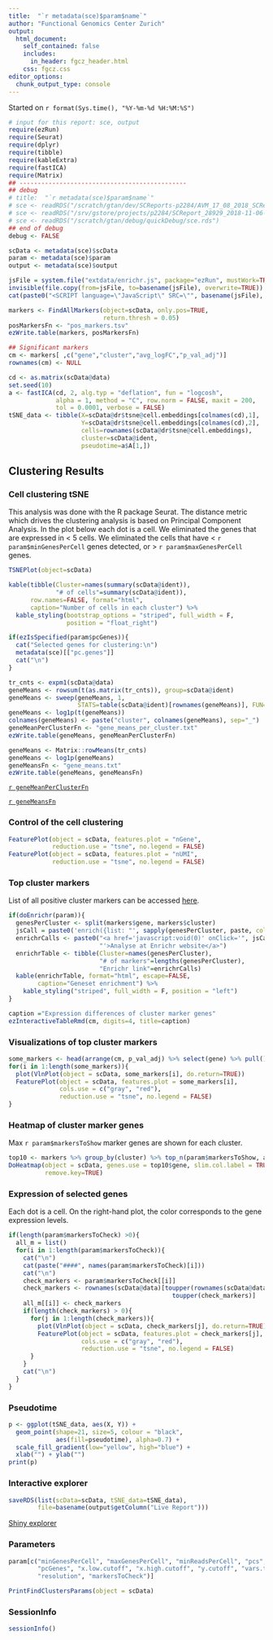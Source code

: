 ```yaml
---
title:  "`r metadata(sce)$param$name`"
author: "Functional Genomics Center Zurich"
output: 
  html_document:
    self_contained: false
    includes:
      in_header: fgcz_header.html
    css: fgcz.css
editor_options: 
  chunk_output_type: console
---
```


Started on `r format(Sys.time(), "%Y-%m-%d %H:%M:%S")`

```r
# input for this report: sce, output
require(ezRun)
require(Seurat)
require(dplyr)
require(tibble)
require(kableExtra)
require(fastICA)
require(Matrix)
## ----------------------------------------------
## debug
# title:  "`r metadata(sce)$param$name`"
# sce <- readRDS("/scratch/gtan/dev/SCReports-p2284/AVM_17_08_2018_SCReport/sce.rds")
# sce <- readRDS("/srv/gstore/projects/p2284/SCReport_28929_2018-11-06--12-08-51/AVM_17_08_2018_SCReport/sce.rds")
# sce <- readRDS("/scratch/gtan/debug/quickDebug/sce.rds")
## end of debug
debug <- FALSE

scData <- metadata(sce)$scData
param <- metadata(sce)$param
output <- metadata(sce)$output
```

```r
jsFile = system.file("extdata/enrichr.js", package="ezRun", mustWork=TRUE)
invisible(file.copy(from=jsFile, to=basename(jsFile), overwrite=TRUE))
cat(paste0("<SCRIPT language=\"JavaScript\" SRC=\"", basename(jsFile), "\"></SCRIPT>"))
```

```r
markers <- FindAllMarkers(object=scData, only.pos=TRUE,
                          return.thresh = 0.05)
posMarkersFn <- "pos_markers.tsv"
ezWrite.table(markers, posMarkersFn)

## Significant markers
cm <- markers[ ,c("gene","cluster","avg_logFC","p_val_adj")]
rownames(cm) <- NULL
```

```r
cd <- as.matrix(scData@data)
set.seed(10)
a <- fastICA(cd, 2, alg.typ = "deflation", fun = "logcosh", 
             alpha = 1, method = "C", row.norm = FALSE, maxit = 200, 
             tol = 0.0001, verbose = FALSE)
tSNE_data <- tibble(X=scData@dr$tsne@cell.embeddings[colnames(cd),1],
                    Y=scData@dr$tsne@cell.embeddings[colnames(cd),2],
                    cells=rownames(scData@dr$tsne@cell.embeddings),
                    cluster=scData@ident,
                    pseudotime=a$A[1,])
```

## Clustering Results {.tabset}

### Cell clustering tSNE

This analysis was done with the R package Seurat. The distance metric which drives the clustering analysis is based on Principal Component Analysis.  In the plot below each dot is a cell.
We eliminated the genes that are expressed in < 5 cells. We eliminated the cells that have < `r param$minGenesPerCell` genes detected, or > `r param$maxGenesPerCell` genes.

```r
TSNEPlot(object=scData)

kable(tibble(Cluster=names(summary(scData@ident)),
             "# of cells"=summary(scData@ident)),
      row.names=FALSE, format="html",
      caption="Number of cells in each cluster") %>%
  kable_styling(bootstrap_options = "striped", full_width = F,
                position = "float_right")
```

```r
if(ezIsSpecified(param$pcGenes)){
  cat("Selected genes for clustering:\n")
  metadata(sce)[["pc.genes"]]
  cat("\n")
}
```

```r
tr_cnts <- expm1(scData@data)
geneMeans <- rowsum(t(as.matrix(tr_cnts)), group=scData@ident)
geneMeans <- sweep(geneMeans, 1,
                   STATS=table(scData@ident)[rownames(geneMeans)], FUN="/")
geneMeans <- log1p(t(geneMeans))
colnames(geneMeans) <- paste("cluster", colnames(geneMeans), sep="_")
geneMeanPerClusterFn <- "gene_means_per_cluster.txt"
ezWrite.table(geneMeans, geneMeanPerClusterFn)

geneMeans <- Matrix::rowMeans(tr_cnts)
geneMeans <- log1p(geneMeans)
geneMeansFn <- "gene_means.txt"
ezWrite.table(geneMeans, geneMeansFn)
```

[`r geneMeanPerClusterFn`](`r geneMeanPerClusterFn`)

[`r geneMeansFn`](`r geneMeansFn`)

### Control of the cell clustering

```r
FeaturePlot(object = scData, features.plot = "nGene", 
            reduction.use = "tsne", no.legend = FALSE)
FeaturePlot(object = scData, features.plot = "nUMI", 
            reduction.use = "tsne", no.legend = FALSE)
```

### Top cluster markers
List of all positive cluster markers can be accessed [here](`r posMarkersFn`).

```r
if(doEnrichr(param)){
  genesPerCluster <- split(markers$gene, markers$cluster)
  jsCall = paste0('enrich({list: "', sapply(genesPerCluster, paste, collapse="\\n"), '", popup: true});')
  enrichrCalls <- paste0("<a href='javascript:void(0)' onClick='", jsCall, 
                         "'>Analyse at Enrichr website</a>")
  enrichrTable <- tibble(Cluster=names(genesPerCluster),
                         "# of markers"=lengths(genesPerCluster),
                         "Enrichr link"=enrichrCalls)
  kable(enrichrTable, format="html", escape=FALSE,
        caption="Geneset enrichment") %>%
    kable_styling("striped", full_width = F, position = "left")
}
```

```r
caption ="Expression differences of cluster marker genes"
ezInteractiveTableRmd(cm, digits=4, title=caption)
```

### Visualizations of top cluster markers

```r
some_markers <- head(arrange(cm, p_val_adj) %>% select(gene) %>% pull(), 100)
for(i in 1:length(some_markers)){
  plot(VlnPlot(object = scData, some_markers[i], do.return=TRUE))
  FeaturePlot(object = scData, features.plot = some_markers[i],
              cols.use = c("gray", "red"),
              reduction.use = "tsne", no.legend = FALSE)
}
```

### Heatmap of cluster marker genes
Max `r param$markersToShow` marker genes are shown for each cluster. 

```r
top10 <- markers %>% group_by(cluster) %>% top_n(param$markersToShow, avg_logFC)
DoHeatmap(object = scData, genes.use = top10$gene, slim.col.label = TRUE,
          remove.key=TRUE)
```

### Expression of selected genes

Each dot is a cell. On the right-hand plot, the color corresponds to the gene expression levels. 

```r
if(length(param$markersToCheck) >0){
  all_m = list()
  for(i in 1:length(param$markersToCheck)){
    cat("\n")
    cat(paste("####", names(param$markersToCheck)[i]))
    cat("\n")
    check_markers <- param$markersToCheck[[i]]
    check_markers <- rownames(scData@data)[toupper(rownames(scData@data)) %in%
                                             toupper(check_markers)]
    all_m[[i]] <- check_markers
    if(length(check_markers) > 0){
      for(j in 1:length(check_markers)){
        plot(VlnPlot(object = scData, check_markers[j], do.return=TRUE))
        FeaturePlot(object = scData, features.plot = check_markers[j],
                    cols.use = c("gray", "red"),
                    reduction.use = "tsne", no.legend = FALSE)
      }
    }
    cat("\n")
  }
}

```

### Pseudotime
```r
p <- ggplot(tSNE_data, aes(X, Y)) + 
  geom_point(shape=21, size=5, colour = "black",
             aes(fill=pseudotime), alpha=0.7) +
  scale_fill_gradient(low="yellow", high="blue") +
  xlab("") + ylab("")
print(p)
```

### Interactive explorer
```r
saveRDS(list(scData=scData, tSNE_data=tSNE_data),
        file=basename(output$getColumn("Live Report")))
```
[Shiny explorer](`r output$getColumn("Live Report")`)

### Parameters
```r
param[c("minGenesPerCell", "maxGenesPerCell", "minReadsPerCell", "pcs",
        "pcGenes", "x.low.cutoff", "x.high.cutoff", "y.cutoff", "vars.to.regress",
        "resolution", "markersToCheck")]
```

```r
PrintFindClustersParams(object = scData)
```

### SessionInfo
```r
sessionInfo()
```
